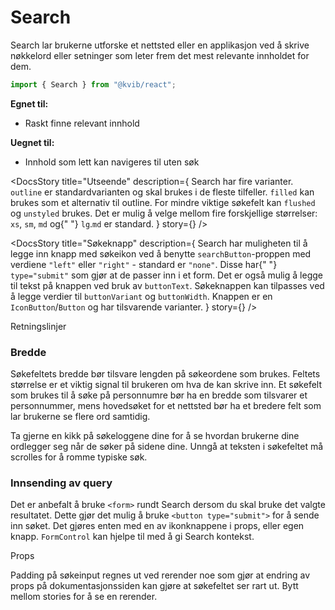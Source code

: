 
<Meta of={SearchStories} />

# Search

Search lar brukerne utforske et nettsted eller en applikasjon ved å skrive nøkkelord eller setninger som leter frem det mest relevante innholdet for dem.

```jsx
import { Search } from "@kvib/react";
```

<DocsContainer>

**Egnet til:**

- Raskt finne relevant innhold

**Uegnet til:**

- Innhold som lett kan navigeres til uten søk

<Feedback component="Search" />

</DocsContainer>

<DocsContainer>

<DocsStory
  title="Utseende"
  description={
    <Box>
      <Text>
        Search har fire varianter. <Code>outline</Code> er standardvarianten og skal brukes i de fleste tilfeller.
        <Code>filled</Code> kan brukes som et alternativ til outline. For mindre viktige søkefelt kan
        <Code>flushed</Code> og
        <Code>unstyled</Code> brukes.
      </Text>
      <Text>
        Det er mulig å velge mellom fire forskjellige størrelser: <Code>xs</Code>, <Code>sm</Code>, <Code>md</Code> og{" "}
        <Code>lg</Code>.<Code>md</Code> er standard.
      </Text>
    </Box>
  }
  story={<Canvas of={SearchStories.SearchVariants} />}
/>

<DocsStory
  title="Søkeknapp"
  description={
    <Box>
      <Text>
        Search har muligheten til å legge inn knapp med søkeikon ved å benytte <Code>searchButton</Code>-proppen med
        verdiene <Code>"left"</Code> eller <Code>"right"</Code> - standard er <Code>"none"</Code>. Disse har{" "}
        <Code>type="submit"</Code> som gjør at de passer inn i et form. Det er også mulig å legge til tekst på knappen
        ved bruk av <Code>buttonText</Code>.
      </Text>
      <Text>
        Søkeknappen kan tilpasses ved å legge verdier til <Code>buttonVariant</Code> og <Code>buttonWidth</Code>.
        Knappen er en <Code>IconButton</Code>/<Code>Button</Code> og har tilsvarende varianter.
      </Text>
    </Box>
  }
  story={<Canvas of={SearchStories.SearchButtonAppearance} />}
/>

</DocsContainer>

<DocsHeading light>Retningslinjer</DocsHeading>

<DocsContainer>

### Bredde

Søkefeltets bredde bør tilsvare lengden på søkeordene som brukes. Feltets størrelse er et viktig signal til brukeren om hva de kan skrive inn. Et søkefelt som brukes til å søke på personnumre bør ha en bredde som tilsvarer et personnummer, mens hovedsøket for et nettsted bør ha et bredere felt som lar brukerne se flere ord samtidig.

Ta gjerne en kikk på søkeloggene dine for å se hvordan brukerne dine ordlegger seg når de søker på sidene dine. Unngå at teksten i søkefeltet må scrolles for å romme typiske søk.

### Innsending av query

Det er anbefalt å bruke `<form>` rundt Search dersom du skal bruke det valgte resultatet. Dette gjør det mulig å bruke `<button type="submit">` for å sende inn søket.
Det gjøres enten med en av ikonknappene i props, eller egen knapp.
`FormControl` kan hjelpe til med å gi Search kontekst.

</DocsContainer>

<DocsHeading light>Props</DocsHeading>

<Alert status="info">
  <AlertIcon />
  Padding på søkeinput regnes ut ved rerender noe som gjør at endring av props på dokumentasjonssiden kan gjøre at søkefeltet
  ser rart ut. Bytt mellom stories for å se en rerender.
</Alert>
<Canvas of={SearchStories.Preview} />
<Controls of={SearchStories.Preview} />
